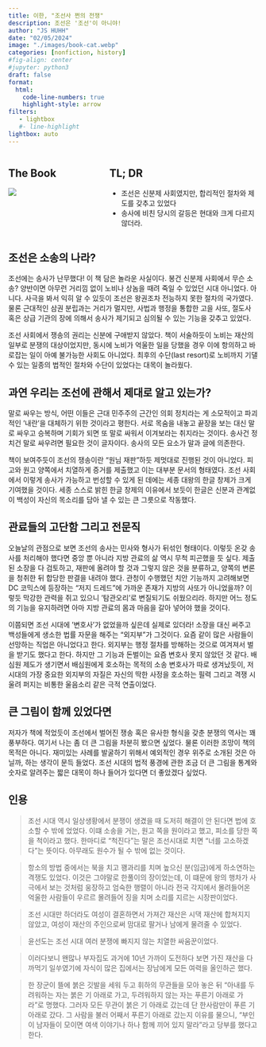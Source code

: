 ---
title: 이한, "조선사 쩐의 전쟁"
description: 조선은 '조선'이 아니야!
author: "JS HUHH"
date: "02/05/2024"
image: "./images/book-cat.webp"
categories: [nonfiction, history]
#fig-align: center
#jupyter: python3
draft: false
format:
  html:
    code-line-numbers: true
    highlight-style: arrow
filters:
   - lightbox
   #- line-highlight
lightbox: auto
---

::: columns
::: {.column width="30%"}
## The Book
[![](https://image.aladin.co.kr/product/33158/87/cover500/e862532129_1.jpg)](https://www.aladin.co.kr/shop/wproduct.aspx?ItemId=331588744)
:::

:::{.column width="5%"}
:::

::: {.column width="65%"}
## TL; DR
- 조선은 신분제 사회였지만, 합리적인 절차와 제도를 갖추고 있었다 
- 송사에 비친 당시의 갈등은 현대와 크게 다르지 않더라.

:::
:::

## 조선은 소송의 나라? 

조선에는 송사가 난무했다! 이 책 담은 놀라운 사실이다. 봉건 신분제 사회에서 무슨 소송? 양반이면 아무런 거리낌 없이 노비나 상놈을 때려 죽일 수 있었던 시대 아니었다. 아니다. 사극을 봐서 익히 알 수 있듯이 조선은 왕권조차 전능하지 못한 절차의 국가였다. 물론 근대적인 삼권 분립과는 거리가 멀지만, 사법과 행정을 통합한 고을 사또, 절도사 혹은 상급 기관의 장에 의해서 송사가 제기되고 심의될 수 있는 기능을 갖추고 있었다.  

조선 사회에서 쟁송의 권리는 신분에 구애받지 않았다. 책이 서술하듯이 노비는 재산의 일부로 분쟁의 대상이었지만, 동시에 노비가 억울한 일을 당했을 경우 이에 항의하고 바로잡는 일이 아예 불가능한 사회도 아니었다. 최후의 수단(last resort)로 노비까지 기댈 수 있는 일종의 법적인 절차와 수단이 있었다는 대목이 놀라웠다. 

## 과연 우리는 조선에 관해서 제대로 알고 있는가? 

말로 싸우는 방식, 어떤 이들은 근대 민주주의 근간인 의회 정치라는 게 소모적이고 파괴적인 ’내란’을 대체하기 위한 것이라고 평한다. 서로 목숨을 내놓고 끝장을 보는 대신 말로 싸우고 승복하며 기회가 되면 또 말로 싸워서 이겨보라는 취지라는 것이다. 송사건 정치건 말로 싸우려면 필요한 것이 글자이다. 송사의 모든 요소가 말과 글에 의존한다.  

책이 보여주듯이 조선의 쟁송이란 “원님 재판”하듯 제멋대로 진행된 것이 아니었다. 피고와 원고 양쪽에서 치열하게 증거를 제출했고 이는 대부분 문서의 형태였다. 조선 사회에서 이렇게 송사가 가능하고 번성할 수 있게 된 데에는 세종 대왕의 한글 창제가 크게 기여했을 것이다. 세종 스스로 밝힌 한글 창제의 이유에서 보듯이 한글은 신분과 관계없이 백성이 자신의 목소리를 담아 낼 수 있는 큰 그릇으로 작동했다. 

## 관료들의 고단함 그리고 전문직 

오늘날의 관점으로 보면 조선의 송사는 민사와 형사가 뒤섞인 형태이다. 이렇듯 온갖 송사를 처리해야 했다면 중앙 뿐 아니라 지방 관료의 삶 역시 무척 피곤했을 듯 싶다. 제출된 소장을 다 검토하고, 재판에 올려야 할 것과 그렇지 않은 것을 분류하고, 양쪽의 변론을 청취한 뒤 합당한 판결을 내려야 했다. 관청이 수행했던 치안 기능까지 고려해보면 DC 코믹스에 등장하는 “저지 드레드”에 가까운 존재가 지방의 사또가 아니었을까? 이렇듯 막강한 관력을 쥐고 있으니 ’탐관오리’로 변질되기도 쉬웠으리라. 하지만 어느 정도의 기능을 유지하려면 아마 지방 관료의 몸과 마음을 갈아 넣어야 했을 것이다. 

이쯤되면 조선 시대에 ’변호사’가 없었을까 싶은데 실제로 있더라! 소장을 대신 써주고 백성들에게 생소한 법률 자문을 해주는 “외지부”가 그것이다. 요즘 같이 많은 사람들이 선망하는 직업은 아니었다고 한다. 외지부는 행정 절차를 방해하는 것으로 여겨져서 벌을 받기도 했다고 한다. 하지만 그 기능과 돈벌이는 요즘 변호사 못지 않았던 것 같다. 배심원 제도가 생기면서 배심원에게 호소하는 목적의 소송 변호사가 따로 생겨났듯이, 저 시대의 가장 중요한 외지부의 자질은 자신의 딱한 사정을 호소하는 필력 그리고 격쟁 시 울려 퍼지는 비통한 울음소리 같은 극적 연출이었다. 

## 큰 그림이 함께 있었다면 

저자가 책에 적었듯이 조선에서 벌어진 쟁송 혹은 유사한 형식을 갖춘 분쟁의 역사는 꽤 풍부하다. 여기서 나는 좀 더 큰 그림을 차분히 봤으면 싶었다. 물론 이러한 조망이 책의 목적은 아니다. 재미있는 사례를 발굴하기 위해서 예외적인 경우 위주로 소개된 것은 아닐까, 하는 생각이 문득 들었다. 조선 시대의 법적 풍경에 관한 조금 더 큰 그림을 통계와 숫자로 알려주는 짧은 대목이 하나 들어가 있다면 더 좋았겠다 싶었다. 

## 인용 

> 조선 시대 역시 일상생황에서 분쟁이 생겼을 때 도저히 해결이 안 된다면 법에 호소할 수 밖에 었었다. 이떄 소송을 거는, 원고 쪽을 원이라고 했고, 피소를 당한 쪽을 척이라고 했다. 한마디로 "척진다"는 말은 조선시대로 치면 "너를 고소하겠다"는 뜻이다. 아무래도 원수가 될 수 밖에 없는 것이다. 


> 항소의 방법 중에서는 북을 치고 꽹과리를 치며 높으신 분(임금)에게 하소연하는 격쟁도 있었다. 이것은 그야말로 한풀이의 장이었는데, 이 떄문에 왕의 행차가 사극에서 보는 것처럼 웅장하고 엄숙한 행렬이 아니라 전국 각지에서 몰려들어온 억울한 사람들이 우르르 몰려들어 징을 치며 소리를 지르는 시장판이었다. 

> 조선 시대만 하더라도 여성이 결혼하면서 가져간 재산은 시댁 재산에 합쳐지지 않았고, 여성이 재산의 주인으로써 맘대로 팔거나 남에게 물려줄 수 있었다. 

> 윤선도는 조선 시대 여러 분쟁에 빠지지 않는 치열한 싸움꾼이었다.

> 이러다보니 왠많나 부자집도 과거에 10년 가까이 도전하다 보면 가진 재산을 다 까먹기 일쑤였기에 자식이 많은 집에서는 장남에게 모든 여력을 올인하곤 했다. 

> 한 장군이 뜰에 붉은 깃발을 세워 두고 휘하의 무관들을 모아 놓은 뒤 "아내를 두려워하는 자는 붉은 기 아래로 가고, 두려워하지 않는 자는 푸른기 아래로 가라"로 명했다. 그러자 모든 무관이 붉은 기 아래로 갔는데 단 한사람만이 푸른 기 아래로 갔다. 그 사람을 불러 어째서 푸른기 아래로 갔는지 이유를 물으니, "부인이 남자들이 모이면 여색 이야기나 하나 함께 끼어 있지 말라"라고 당부를 했다고 한다. 





